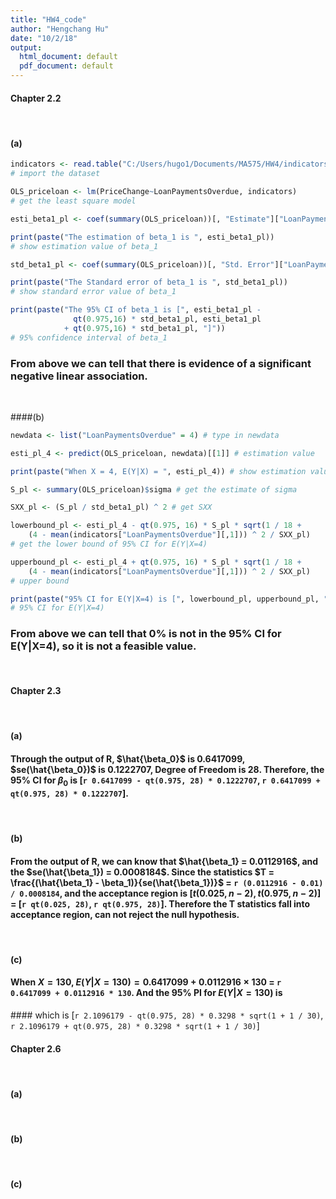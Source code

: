 ```yaml
---
title: "HW4_code"
author: "Hengchang Hu"
date: "10/2/18"
output:
  html_document: default
  pdf_document: default
---
```

#### Chapter 2.2
&nbsp;

#### (a)

```r
indicators <- read.table("C:/Users/hugo1/Documents/MA575/HW4/indicators.txt", header = TRUE) 
# import the dataset

OLS_priceloan <- lm(PriceChange~LoanPaymentsOverdue, indicators) 
# get the least square model

esti_beta1_pl <- coef(summary(OLS_priceloan))[, "Estimate"]["LoanPaymentsOverdue"][[1]]

print(paste("The estimation of beta_1 is ", esti_beta1_pl))
# show estimation value of beta_1

std_beta1_pl <- coef(summary(OLS_priceloan))[, "Std. Error"]["LoanPaymentsOverdue"][[1]] 

print(paste("The Standard error of beta_1 is ", std_beta1_pl))
# show standard error value of beta_1

print(paste("The 95% CI of beta_1 is [", esti_beta1_pl - 
              qt(0.975,16) * std_beta1_pl, esti_beta1_pl
            + qt(0.975,16) * std_beta1_pl, "]"))
# 95% confidence interval of beta_1
```

### From above we can tell that there is evidence of a significant negative linear association.
&nbsp;

####(b)

```r
newdata <- list("LoanPaymentsOverdue" = 4) # type in newdata

esti_pl_4 <- predict(OLS_priceloan, newdata)[[1]] # estimation value

print(paste("When X = 4, E(Y|X) = ", esti_pl_4)) # show estimation value

S_pl <- summary(OLS_priceloan)$sigma # get the estimate of sigma

SXX_pl <- (S_pl / std_beta1_pl) ^ 2 # get SXX

lowerbound_pl <- esti_pl_4 - qt(0.975, 16) * S_pl * sqrt(1 / 18 + 
    (4 - mean(indicators["LoanPaymentsOverdue"][,1])) ^ 2 / SXX_pl)
# get the lower bound of 95% CI for E(Y|X=4)

upperbound_pl <- esti_pl_4 + qt(0.975, 16) * S_pl * sqrt(1 / 18 + 
    (4 - mean(indicators["LoanPaymentsOverdue"][,1])) ^ 2 / SXX_pl)
# upper bound

print(paste("95% CI for E(Y|X=4) is [", lowerbound_pl, upperbound_pl, "]"))
# 95% CI for E(Y|X=4)
```

### From above we can tell that 0% is not in the 95% CI for E(Y|X=4), so it is not a feasible value.
&nbsp;

#### Chapter 2.3
&nbsp;

#### (a)

#### Through the output of R, $\hat{\beta_0}$ is 0.6417099, $se(\hat{\beta_0})$ is 0.1222707, Degree of Freedom is 28. Therefore, the 95% CI for $\beta_0$ is [`r 0.6417099 - qt(0.975, 28) * 0.1222707`, `r 0.6417099 + qt(0.975, 28) * 0.1222707`].
&nbsp;

#### (b)

#### From the output of R, we can know that $\hat{\beta_1} = 0.0112916$, and the $se(\hat{\beta_1}) = 0.0008184$. Since the statistics $T = \frac{(\hat{\beta_1} - \beta_1)}{se(\hat{\beta_1})}$ = `r (0.0112916 - 0.01) / 0.0008184`, and the acceptance region is $\big[t(0.025, n-2), t(0.975, n-2)\big]$ = [`r qt(0.025, 28)`, `r qt(0.975, 28)`]. Therefore the T statistics fall into acceptance region, can not reject the null hypothesis.
&nbsp;

#### (c)

#### When $X=130$, $E(Y|X=130) = 0.6417099 + 0.0112916 \times 130$ = `r 0.6417099 + 0.0112916 * 130`. And the 95% PI for $E(Y|X=130)$ is 
\begin{equation*}
\hat{y}_p \pm t_{(1-a/2,n-2)} \times S \sqrt{(1+\frac{1}{n}+\frac{(x_p-\bar{x})^2}{\sum(x_i-\bar{x})^2)}}
\end{equation*}
#### which is [`r 2.1096179 - qt(0.975, 28) * 0.3298 * sqrt(1 + 1 / 30)`, `r 2.1096179 + qt(0.975, 28) * 0.3298 * sqrt(1 + 1 / 30)`]
&nbsp;

#### Chapter 2.6
&nbsp;

#### (a)

\begin{equation*}
\begin{split}
(y_i - \hat{y_i}) &= y_i - \hat{\beta_0} - \hat{\beta_1} x_i \\
&= y_i - (\bar{y} - \hat{\beta_1} \bar{x}) - \hat{\beta_1} x_i \\
&= (y_i - \bar{y}) - \hat{\beta_1} (x_i - \bar{x})
\end{split}
\end{equation*}

&nbsp;

#### (b)

\begin{equation*}
\begin{split}
(\hat{y_i} - \bar{y}) &= \hat{\beta_0} + \hat{\beta_1} x_i - \bar{y} \\
&= \bar{y} - \hat{\beta_1} \bar{x} + \hat{\beta_1} x_i - \bar{y} \\
&= \hat{\beta_1}(x_i - \bar{x})
\end{split}
\end{equation*}

&nbsp;

#### (c)

\begin{equation*}
\begin{split}
\sum_{i=1}^{n}(y_i - \hat{y_i})(\hat{y_i} - \bar{y}) &= \sum_{i=1}^{n}\big[(y_i - \bar{y}) - \hat{\beta_1} (x_i - \bar{x})\big] \hat{\beta_1}(x_i - \bar{x}) \\
&= \hat{\beta_1} \Big(\sum_{i=1}^{n} (y_i - \bar{y})(x_i - \bar{x}) - \hat{\beta_1} \sum_{i=1}^{n} (x_i - \bar{x})^2 \Big) \\
&= \hat{\beta_1} \Big(SXY - \frac{SXY}{SXX} SXX\Big) \\
&= 0
\end{split}
\end{equation*}






